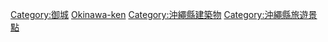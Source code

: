 {{日本行政區劃分類導航|城堡}}
{{Commonscat|Gusuku of Okinawa}}

[[Category:御城|Category:御城]]
[[Category:日本各都道府縣城堡|Okinawa-ken]]
[[Category:沖繩縣建築物|Category:沖繩縣建築物]]
[[Category:沖繩縣旅遊景點|Category:沖繩縣旅遊景點]]